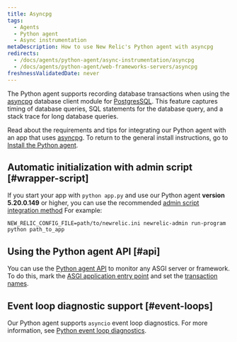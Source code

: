 ```yaml
---
title: Asyncpg
tags:
  - Agents
  - Python agent
  - Async instrumentation
metaDescription: How to use New Relic's Python agent with asyncpg
redirects:
  - /docs/agents/python-agent/async-instrumentation/asyncpg
  - /docs/agents/python-agent/web-frameworks-servers/asyncpg
freshnessValidatedDate: never
---
```


The Python agent supports recording database transactions when using the [asyncpg](https://pypi.org/project/asyncpg/) database client module for [PostgresSQL](https://www.postgresql.org/). This feature captures timing of database queries, SQL statements for the database query, and a stack trace for long database queries.

Read about the requirements and tips for integrating our Python agent with an app that uses [asyncpg](https://pypi.org/project/asyncpg/). To return to the general install instructions, go to [Install the Python agent](/docs/agents/python-agent/installation-configuration/python-agent-installation).

## Automatic initialization with admin script [#wrapper-script]

If you start your app with `python app.py` and use our Python agent <DNT>**version 5.20.0.149**</DNT> or higher, you can use the recommended [admin script integration method](/docs/agents/python-agent/installation-configuration/python-agent-installation#integration) For example:

```
NEW_RELIC_CONFIG_FILE=path/to/newrelic.ini newrelic-admin run-program python path_to_app
```

## Using the Python agent API [#api]

You can use the [Python agent API](/docs/agents/python-agent/python-agent-api) to monitor any ASGI server or framework. To do this, mark the [ASGI application entry point](/docs/agents/python-agent/python-agent-api/asgiapplication-python-agent-api) and set the [transaction names](/docs/agents/python-agent/python-agent-api/settransactionname-python-agent-api).

## Event loop diagnostic support [#event-loops]

Our Python agent supports `asyncio` event loop diagnostics. For more information, see [Python event loop diagnostics](/docs/agents/python-agent/supported-features/python-event-loop-diagnostics).
